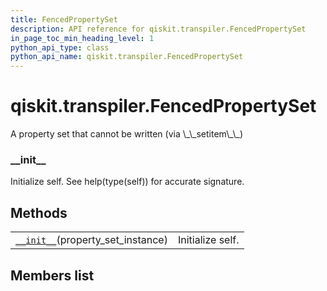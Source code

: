 ```yaml
---
title: FencedPropertySet
description: API reference for qiskit.transpiler.FencedPropertySet
in_page_toc_min_heading_level: 1
python_api_type: class
python_api_name: qiskit.transpiler.FencedPropertySet
---
```


<span id="qiskit-transpiler-fencedpropertyset" />

# qiskit.transpiler.FencedPropertySet

<Class id="qiskit.transpiler.FencedPropertySet" isDedicatedPage={true} github="https://github.com/qiskit/qiskit/tree/stable/0.16/qiskit/transpiler/fencedobjs.py" signature="FencedPropertySet(property_set_instance)" modifiers="class">
  A property set that cannot be written (via \_\_setitem\_\_)

  ### \_\_init\_\_

  <Function id="qiskit.transpiler.FencedPropertySet.__init__" signature="__init__(property_set_instance)">
    Initialize self. See help(type(self)) for accurate signature.
  </Function>

  ## Methods

  |                                                                                                                                     |                  |
  | ----------------------------------------------------------------------------------------------------------------------------------- | ---------------- |
  | [`__init__`](#qiskit.transpiler.FencedPropertySet.__init__ "qiskit.transpiler.FencedPropertySet.__init__")(property\_set\_instance) | Initialize self. |

  ## Members list
</Class>

